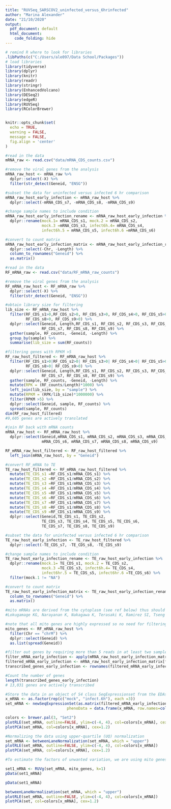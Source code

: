 ```yaml
---
title: "RUVSeq_SARSCOV2_uninfected_versus_6hrinfected"
author: "Marina Alexander"
date: "21/10/2020"
output:
  pdf_document: default
  html_document:
    code_folding: hide
---
```


```r

# remind R where to look for libraries
.libPaths(c("C:/Users/ale097/Data School/Packages"))
# load libraries
library(tidyverse)
library(dplyr)
library(knitr)
library(readr)
library(stringr)
library(EnhancedVolcano)
library(DESeq2)
library(edgeR)
library(RUVSeq)
library(RColorBrewer)


knitr::opts_chunk$set(
  echo = TRUE,
  warning = FALSE,
  message = FALSE,
  fig.align = 'center'
)
```

```r

#read in the data
mRNA_raw <- read.csv("data/mRNA_CDS_counts.csv")

#remove the viral genes from the analysis 
mRNA_raw_host <- mRNA_raw %>%
  dplyr::select(-X) %>% 
  filter(str_detect(Geneid, "ENSG"))

#subset the data for uninfected versus infected 6 hr comparison
mRNA_raw_host_early_infection <- mRNA_raw_host %>% 
  dplyr::select(-mRNA_CDS_s7, -mRNA_CDS_s8, -mRNA_CDS_s9)

#change sample names to include condition
mRNA_raw_host_early_infection_rename <- mRNA_raw_host_early_infection %>% 
  dplyr::rename(mock.1= mRNA_CDS_s1, mock.2 = mRNA_CDS_s2, 
                mock.3 =mRNA_CDS_s3, infect6h.4= mRNA_CDS_s4, 
                infect6h.5 = mRNA_CDS_s5, infect6h.6 =mRNA_CDS_s6)

#convert to count matrix
mRNA_raw_host_early_infection_matrix <- mRNA_raw_host_early_infection_rename %>% 
  dplyr::select(-Chr, -Length) %>% 
  column_to_rownames("Geneid") %>% 
  as.matrix()

```

```r
#read in the data
RF_mRNA_raw <- read.csv("data/RF_mRNA_raw_counts")

#remove the viral genes from the analysis 
RF_mRNA_raw_host <- RF_mRNA_raw %>%
  dplyr::select(-X) %>% 
  filter(str_detect(Geneid, "ENSG"))

#obtain library size for filtering
lib_size <- RF_mRNA_raw_host %>%
  filter(RF_CDS_s1>0,RF_CDS_s2>0, RF_CDS_s3>0, RF_CDS_s4>0, RF_CDS_s5>0, RF_CDS_s6>0, RF_CDS_s7>0,
         RF_CDS_s8>0, RF_CDS_s9>0) %>%
  dplyr::select(Geneid, Length,RF_CDS_s1, RF_CDS_s2, RF_CDS_s3, RF_CDS_s4, RF_CDS_s5, RF_CDS_s6,
                RF_CDS_s7, RF_CDS_s8, RF_CDS_s9) %>% 
  gather(sample, RF_counts, -Geneid, -Length) %>% 
  group_by(sample) %>% 
  summarise(lib_size = sum(RF_counts))

#filtering genes with RPKM >5
RF_raw_host_filtered <- RF_mRNA_raw_host %>%
  filter(RF_CDS_s1>0|RF_CDS_s2>0| RF_CDS_s3>0| RF_CDS_s4>0| RF_CDS_s5>0| RF_CDS_s6>0|RF_CDS_s7>0|
         RF_CDS_s8>0| RF_CDS_s9>0) %>%
  dplyr::select(Geneid, Length,RF_CDS_s1, RF_CDS_s2, RF_CDS_s3, RF_CDS_s4, RF_CDS_s5, RF_CDS_s6,
                RF_CDS_s7, RF_CDS_s8, RF_CDS_s9) %>% 
  gather(sample, RF_counts, -Geneid, -Length) %>% 
  mutate(RPK = (RF_counts/Length)*1000) %>%
  left_join(lib_size, by = "sample") %>% 
  mutate(RPKM = (RPK/lib_size)*1000000) %>% 
  filter(RPKM >5) %>% 
  dplyr::select(Geneid, sample, RF_counts) %>% 
  spread(sample, RF_counts)
dim(RF_raw_host_filtered)
#9,605 genes are actively translated

#join RF back with mRNA counts
mRNA_raw_host <- RF_mRNA_raw_host %>% 
  dplyr::select(Geneid,mRNA_CDS_s1, mRNA_CDS_s2, mRNA_CDS_s3, mRNA_CDS_s4, mRNA_CDS_s5,
                mRNA_CDS_s6, mRNA_CDS_s7, mRNA_CDS_s8, mRNA_CDS_s9)

RF_mRNA_raw_host_filtered <- RF_raw_host_filtered %>% 
  left_join(mRNA_raw_host, by = "Geneid")

#convert RF_mRNA to TE
TE_raw_host_filtered <- RF_mRNA_raw_host_filtered %>% 
  mutate(TE_CDS_s1 =RF_CDS_s1/mRNA_CDS_s1) %>% 
  mutate(TE_CDS_s2 =RF_CDS_s1/mRNA_CDS_s2) %>% 
  mutate(TE_CDS_s3 =RF_CDS_s1/mRNA_CDS_s3) %>% 
  mutate(TE_CDS_s4 =RF_CDS_s1/mRNA_CDS_s4) %>% 
  mutate(TE_CDS_s5 =RF_CDS_s1/mRNA_CDS_s5) %>% 
  mutate(TE_CDS_s6 =RF_CDS_s1/mRNA_CDS_s6) %>% 
  mutate(TE_CDS_s7 =RF_CDS_s1/mRNA_CDS_s7) %>% 
  mutate(TE_CDS_s8 =RF_CDS_s1/mRNA_CDS_s8) %>% 
  mutate(TE_CDS_s9 =RF_CDS_s1/mRNA_CDS_s9) %>% 
  dplyr::select(Geneid,TE_CDS_s1, TE_CDS_s2, 
                TE_CDS_s3, TE_CDS_s4, TE_CDS_s5, TE_CDS_s6, 
                TE_CDS_s7, TE_CDS_s8, TE_CDS_s9)

#subset the data for uninfected versus infected 6 hr comparison
TE_raw_host_early_infection <- TE_raw_host_filtered %>% 
  dplyr::select(-TE_CDS_s7, -TE_CDS_s8, -TE_CDS_s9)

#change sample names to include condition
TE_raw_host_early_infection_rename <- TE_raw_host_early_infection %>%
  dplyr::rename(mock.1= TE_CDS_s1, mock.2 = TE_CDS_s2, 
                mock.3 =TE_CDS_s3, infect6h.4= TE_CDS_s4, 
                infect6hr.5 = TE_CDS_s5, infect6hr.6 =TE_CDS_s6) %>% 
  filter(mock.1 != "NA")

#convert to count matrix
TE_raw_host_early_infection_matrix <- TE_raw_host_early_infection_rename %>%
  column_to_rownames("Geneid") %>% 
  as.matrix()

```

```r

#mito mRNAs are derived from the cytoplasm (see ref below) thus should be resistant to nsp1-directed host shut down
#Lokugamage KG, Narayanan K, Nakagawa K, Terasaki K, Ramirez SI, Tseng CT, Makino S. Middle East Respiratory Syndrome Coronavirus nsp1 Inhibits Host Gene Expression by Selectively Targeting mRNAs Transcribed in the Nucleus while Sparing mRNAs of Cytoplasmic Origin. J Virol. 2015 Nov;89(21):10970-81. doi: 10.1128/JVI.01352-15. Epub 2015 Aug 26. PMID: 26311885; PMCID: PMC4621111.

#note that all mito genes are highly expressed so no need for filtering
mito_genes <- RF_mRNA_raw_host %>% 
  filter(Chr == "chrM") %>% 
  dplyr::select(Geneid) %>% 
  as.list(spread(Geneid))

```


```r

#filter out genes by requiring more than 5 reads in at least two samples for each gene.
filter_mRNA_early_infection <- apply(mRNA_raw_host_early_infection_matrix, 1, function(x) length(x[x>5])>=2)
filtered_mRNA_early_infection <- mRNA_raw_host_early_infection_matrix[filter_mRNA_early_infection,]
transcribed_genes_early_infection <- rownames(filtered_mRNA_early_infection)[grep("^ENS", rownames(filtered_mRNA_early_infection))]

#Count the number of genes
length(transcribed_genes_early_infection)
# 13,031 genes are actively transcribed

```


```r

#Store the data in an object of S4 class SeqExpressionset from the EDAsEQ package so that normalization can be visualized
x_mRNA <- as.factor(rep(c("mock", "infect.6h"), each =3))
set_mRNA <- newSeqExpressionSet(as.matrix(filtered_mRNA_early_infection),
                           phenoData = data.frame(x_mRNA, row.names=colnames(filtered_mRNA_early_infection)))

colors <- brewer.pal(3, "Set2")
plotRLE(set_mRNA, outline=FALSE, ylim=c(-4, 4), col=colors[x_mRNA], cex.lab = 0.2)
plotPCA(set_mRNA, col=colors[x_mRNA], cex=1.2)

```

```r

#Normalizing the data using upper-quartile (UQ) normalization
set_mRNA <- betweenLaneNormalization(set_mRNA, which = "upper")
plotRLE(set_mRNA, outline=FALSE, ylim=c(-4, 4), col=colors[x_mRNA])
plotPCA(set_mRNA, col=colors[x_mRNA], cex=1.2)

```

```r

#To estimate the factors of unwanted variation, we are using mito genes as negative control genes. Assuming theyr are not affected by SARSCOV2 infection

set1_mRNA <- RUVg(set_mRNA, mito_genes, k=1)
pData(set1_mRNA)

pData(set1_mRNA)

betweenLaneNormalization(set_mRNA, which = "upper")
plotRLE(set_mRNA, outline=FALSE, ylim=c(-4, 4), col=colors[x_mRNA])
plotPCA(set, col=colors[x_mRNA], cex=1.2)


```
